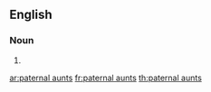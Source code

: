 ==English==

===Noun===
{{head|en|plural|head=[[paternal]] [[aunt]]s}}

# {{plural of|paternal aunt|lang=en}}

[[ar:paternal aunts]]
[[fr:paternal aunts]]
[[th:paternal aunts]]